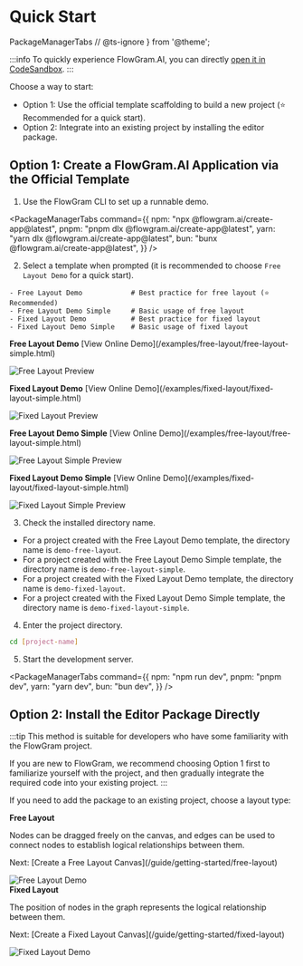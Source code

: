 # Quick Start

  PackageManagerTabs
  // @ts-ignore
} from '@theme';

:::info
To quickly experience FlowGram.AI, you can directly [open it in CodeSandbox](https://codesandbox.io/p/github/louisyoungx/flowgram-demo/main).
:::

Choose a way to start:
- Option 1: Use the official template scaffolding to build a new project (⭐️ Recommended for a quick start).
- Option 2: Integrate into an existing project by installing the editor package.

## Option 1: Create a FlowGram.AI Application via the Official Template

1. Use the FlowGram CLI to set up a runnable demo.

<PackageManagerTabs command={{
  npm: "npx @flowgram.ai/create-app@latest",
  pnpm: "pnpm dlx @flowgram.ai/create-app@latest",
  yarn: "yarn dlx @flowgram.ai/create-app@latest",
  bun: "bunx @flowgram.ai/create-app@latest",
}} />

2. Select a template when prompted (it is recommended to choose `Free Layout Demo` for a quick start).

```text
- Free Layout Demo            # Best practice for free layout (⭐️ Recommended)
- Free Layout Demo Simple     # Basic usage of free layout
- Fixed Layout Demo           # Best practice for fixed layout
- Fixed Layout Demo Simple    # Basic usage of fixed layout
```

<div style={{ display: 'grid', gridTemplateColumns: 'repeat(2, minmax(320px, 1fr))', gap: 16, marginTop: 12 }}>
  <div>
    <p><strong>Free Layout Demo</strong> [View Online Demo](/examples/free-layout/free-layout-simple.html)</p>
    <img src="/examples/example-free-layout.png" alt="Free Layout Preview" style={{ width: '100%', borderRadius: 8 }} />
  </div>
  <div>
    <p><strong>Fixed Layout Demo</strong> [View Online Demo](/examples/fixed-layout/fixed-layout-simple.html)</p>
    <img src="/examples/example-fixed-layout.png" alt="Fixed Layout Preview" style={{ width: '100%', borderRadius: 8 }} />
  </div>
  <div>
    <p><strong>Free Layout Demo Simple</strong> [View Online Demo](/examples/free-layout/free-layout-simple.html)</p>
    <img src="/examples/example-free-layout-simple.png" alt="Free Layout Simple Preview" style={{ width: '100%', borderRadius: 8 }} />
  </div>
  <div>
    <p><strong>Fixed Layout Demo Simple</strong> [View Online Demo](/examples/fixed-layout/fixed-layout-simple.html)</p>
    <img src="/examples/example-fixed-layout-simple.png" alt="Fixed Layout Simple Preview" style={{ width: '100%', borderRadius: 8 }} />
  </div>
</div>

3. Check the installed directory name.

- For a project created with the Free Layout Demo template, the directory name is `demo-free-layout`.
- For a project created with the Free Layout Demo Simple template, the directory name is `demo-free-layout-simple`.
- For a project created with the Fixed Layout Demo template, the directory name is `demo-fixed-layout`.
- For a project created with the Fixed Layout Demo Simple template, the directory name is `demo-fixed-layout-simple`.

4. Enter the project directory.

```sh
cd [project-name]
```

5. Start the development server.

<PackageManagerTabs command={{
  npm: "npm run dev",
  pnpm: "pnpm dev",
  yarn: "yarn dev",
  bun: "bun dev",
}} />

## Option 2: Install the Editor Package Directly

:::tip
This method is suitable for developers who have some familiarity with the FlowGram project.

If you are new to FlowGram, we recommend choosing Option 1 first to familiarize yourself with the project, and then gradually integrate the required code into your existing project.
:::

If you need to add the package to an existing project, choose a layout type:

<div style={{ display: 'grid', gridTemplateColumns: '1fr 1fr', gap: 24 }}>
  <div>
    <strong>Free Layout</strong>
    <p>Nodes can be dragged freely on the canvas, and edges can be used to connect nodes to establish logical relationships between them.</p>
    <p>Next: [Create a Free Layout Canvas](/guide/getting-started/free-layout)</p>
    <img src="/free-layout/free-layout-demo.gif" alt="Free Layout Demo" style={{ width: '100%', borderRadius: 8 }} />
  </div>
  <div>
    <strong>Fixed Layout</strong>
    <p>The position of nodes in the graph represents the logical relationship between them.</p>
    <p>Next: [Create a Fixed Layout Canvas](/guide/getting-started/fixed-layout)</p>
    <img src="/fixed-layout/fixed-layout-demo.gif" alt="Fixed Layout Demo" style={{ width: '100%', borderRadius: 8 }} />
  </div>
</div>
